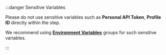 :::danger Sensitive Variables

Please do not use sensitive variables such as **Personal API Token**, **Profile ID** directly within the step.

We recommend using [**Environment Variables**](/build/build-environment-variables) groups for such sensitive variables.

:::